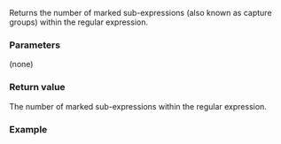 {{cpp/regex/basic_regex/title|mark_count}}
{{cpp/regex/basic_regex/navbar}}
{{ddcl|since=c++11|
unsigned mark_count() const;
}}

Returns the number of marked sub-expressions (also known as capture groups) within the regular expression.

===Parameters===
(none)

===Return value===
The number of marked sub-expressions within the regular expression.

{{cpp/impldef exception}}

===Example===
{{example
|code= 
#include &lt;iostream&gt;
#include &lt;regex&gt;

int main()
{    
    std::regex r1{"abcde"};
    std::cout &lt;&lt; "r1 has " &lt;&lt; r1.mark_count() &lt;&lt; " subexpressions" &lt;&lt; '\n';
    // Expected: 0
    
    std::regex r2{"ab(c)de"};
    std::cout &lt;&lt; "r2 has " &lt;&lt; r2.mark_count() &lt;&lt; " subexpressions" &lt;&lt; '\n';
    // Expected: 1
    
    std::regex r3{"a(bc)d(e)"}; 
    std::cout &lt;&lt; "r3 has " &lt;&lt; r3.mark_count() &lt;&lt; " subexpressions" &lt;&lt; '\n';
    // Expected: 2
    
    // Nested sub-expressions
    std::regex r4{"abc(de(fg))"};
    std::cout &lt;&lt; "r4 has " &lt;&lt; r4.mark_count() &lt;&lt; " subexpressions" &lt;&lt; '\n';
    // Expected: 2
    
    // Escaped parentheses
    std::regex r5{"a(bc\\(\\)de)"};
    std::cout &lt;&lt; "r5 has " &lt;&lt; r5.mark_count() &lt;&lt; " subexpressions" &lt;&lt; '\n';
    // Expected: 1
    
    // Using nosubs flag
    std::regex r6{"ab(c)de", std::regex_constants::nosubs};
    std::cout &lt;&lt; "r6 has " &lt;&lt; r6.mark_count() &lt;&lt; " subexpressions" &lt;&lt; '\n';
    // Expected: 0
}
|output=
r1 has 0 subexpressions
r2 has 1 subexpressions
r3 has 2 subexpressions
r4 has 2 subexpressions
r5 has 1 subexpressions
r6 has 0 subexpressions
}}

{{langlinks|de|es|fr|it|ja|pt|ru|zh}}